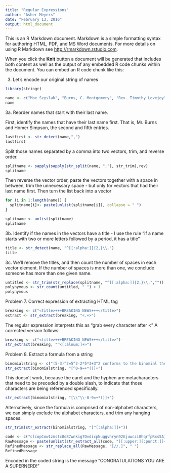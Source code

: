 ```yaml
---
title: "Regular Expressions"
author: "Asher Meyers"
date: "February 13, 2016"
output: html_document
---
```


This is an R Markdown document. Markdown is a simple formatting syntax for authoring HTML, PDF, and MS Word documents. For more details on using R Markdown see <http://rmarkdown.rstudio.com>.

When you click the **Knit** button a document will be generated that includes both content as well as the output of any embedded R code chunks within the document. You can embed an R code chunk like this:

3. Let's encode our original string of names

```r
library(stringr)

name <- c("Moe Szyslak", "Burns, C. Montgomery", "Rev. Timothy Lovejoy", "Ned Flanders", "Simpson, Homer", "Dr. Julius Hibbert")
name
```

3a. Reorder names that start with their last name.

First, identify the names that have their last name first. That is, Mr. Burns and Homer Simpson, the second and fifth entries.
```r
lastfirst <- str_detect(name,",")
lastfirst
```

Split those names separated by a comma into two vectors, trim, and reverse order.
```r
splitname <- sapply(sapply(str_split(name, ","), str_trim),rev)
splitname
```

Then reverse the vector order, paste the vectors together with a space in between, trim the unnecessary space - but only for vectors that had their last name first. Then turn the list back into a vector
```r

for (i in 1:length(name)) {
  splitname[i]<- paste(unlist(splitname[i]), collapse = " ")
}

splitname <- unlist(splitname)
splitname

```

3b. Identify if the names in the vectors have a title - I use the rule "if a name starts with two or more letters followed by a period, it has a title"
```r
title <- str_detect(name, "^[[:alpha:]]{2,}\\.")
title
```

3c. We'll remove the titles, and then count the number of spaces in each vector element. If the number of spaces is more than one, we conclude someone has more than one given name.
```r
untitled <- str_trim(str_replace(splitname, "^[[:alpha:]]{2,}\\.",""))
polynymous <- str_count(untitled, " ") > 1
polynymous
```


Problem 7. Correct expression of extracting HTML tag
```r
breaking <- c("<title>+++BREAKING NEWS+++</title>")
extract <- str_extract(breaking, "<.+>")
```

The regular expression interprets this as "grab every character after  <"
A corrected version follows:

```r
breaking <- c("<title>+++BREAKING NEWS+++</title>")
str_extract(breaking, "^<[:alnum:]+>")
```

Problem 8. Extract a formula from a string

```r
binomialstring <- c("(5-3)^2=5^2-2*5*3+3^2 conforms to the binomial theorem")
str_extract(binomialstring, "[^0-9=+*()]+")
```

This doesn't work, because the caret and the hyphen are metacharacters that need to be preceded by a double slash, to indicate that those characters are being referenced specifically.

```r
str_extract(binomialstring, "[\\^\\-0-9=+*()]+")
```

Alternatively, since the formula is comprised of non-alphabet characters, we can simply exclude the alphabet characters, and trim any hanging spaces.
```r
str_trim(str_extract(binomialstring, "[^[:alpha:]]+"))
```

```r
code <- c("clcopCow1zmstc0d87wnkig7OvdicpNuggvhryn92Gjuwczi8hqrfpRxs5Aj5dwpn0TanwoUwisdij7Lj8kpf03AT5Idr3coc0bt7yczjatOaootj55t3Nj3ne6c4Sfek.r1w1YwwojigOd6vrfUrbz2.2bkAnbhzgv4R9i05zEcrop.wAgnb.SqoU65fPa1otfb7wEm24k6t3sR9zqe5fy89n6Nd5t9kc4fE905gmc4Rgxo5nhDk!gr")
RawMessage <- paste(unlist(str_extract_all(code, "[[:upper:][:punct:]]+")), collapse = "")
RefinedMessage <- str_replace_all(RawMessage, "[//.]", " ")
RefinedMessage
```

Encoded in the coded string is the message "CONGRATULATIONS YOU ARE A SUPERNERD!"

```r

```
